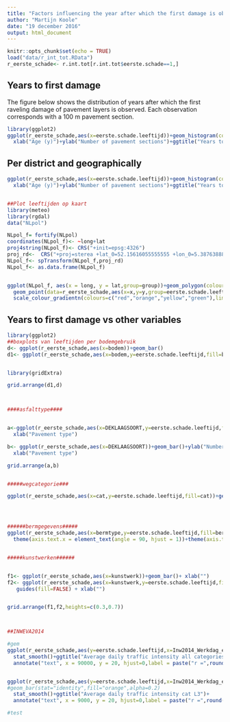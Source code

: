 ```yaml
---
title: "Factors influencing the year after which the first damage is observed"
author: "Martijn Koole"
date: "19 december 2016"
output: html_document
---
```


```r
knitr::opts_chunk$set(echo = TRUE)
load("data/r_int_tot.RData")
r_eerste_schade<- r.int.tot[r.int.tot$eerste.schade==1,]

```

## Years to first damage

The figure below shows the distribution of years after which the first raveling damage of pavement layers is observed. Each observation corresponds with a 100 m pavement section.

```r
library(ggplot2)
ggplot(r_eerste_schade,aes(x=eerste.schade.leeftijd))+geom_histogram(col="black",fill="cyan4",binwidth = 1)+
  xlab("Age (y)")+ylab("Number of pavement sections")+ggtitle("Years to first damage")
```

## Per district and geographically


```r
ggplot(r_eerste_schade,aes(x=eerste.schade.leeftijd))+geom_histogram(col="black",fill="cyan4",binwidth = 1)+
  xlab("Age (y)")+ylab("Number of pavement sections")+ggtitle("Years to first damage per district")+facet_wrap(~district)


##Plot leeftijden op kaart
library(meteo)
library(rgdal)
data("NLpol")

NLpol_f= fortify(NLpol)
coordinates(NLpol_f)<- ~long+lat
proj4string(NLpol_f)<- CRS("+init=epsg:4326")
proj_rd<-  CRS("+proj=sterea +lat_0=52.15616055555555 +lon_0=5.38763888888889 +k=0.9999079 +x_0=155000 +y_0=463000 +ellps=bessel +units=m +no_defs")
NLpol_f<- spTransform(NLpol_f,proj_rd)
NLpol_f<- as.data.frame(NLpol_f)


ggplot(NLpol_f, aes(x = long, y = lat,group=group))+geom_polygon(colour="black",fill="white")+
  geom_point(data=r_eerste_schade,aes(x=x,y=y,group=eerste.schade.leeftijd,colour=eerste.schade.leeftijd,na.rm=T),size=0.8)+
  scale_colour_gradientn(colours=c("red","orange","yellow","green"),limits=c(1,15),name="Age of first damage")


```

## Years to first damage vs other variables
```r
library(ggplot2)
##boxplots van leeftijden per bodemgebruik
d<- ggplot(r_eerste_schade,aes(x=bodem))+geom_bar()
d1<- ggplot(r_eerste_schade,aes(x=bodem,y=eerste.schade.leeftijd,fill=bodem))+geom_boxplot()+ylab("Age of first damage (y)")+guides(fill=F)


library(gridExtra)

grid.arrange(d1,d)



####asfalttype####


a<-ggplot(r_eerste_schade,aes(x=DEKLAAGSOORT,y=eerste.schade.leeftijd,fill=DEKLAAGSOORT))+geom_boxplot()+ylab("Age first damage")+guides(fill=F)+
  xlab("Pavement type")

b<- ggplot(r_eerste_schade,aes(x=DEKLAAGSOORT))+geom_bar()+ylab("Number of pavement sections")+
  xlab("Pavement type")

grid.arrange(a,b)


#####wegcategorie###

ggplot(r_eerste_schade,aes(x=cat,y=eerste.schade.leeftijd,fill=cat))+geom_boxplot()+ylab("Age first damage")+guides(fill=F)+  xlab("Network category")




######bermgegevens#####
ggplot(r_eerste_schade,aes(x=bermtype,y=eerste.schade.leeftijd,fill=bermtype))+geom_boxplot()+guides(fill=F)+
  theme(axis.text.x = element_text(angle = 90, hjust = 1))+theme(axis.text.x=element_text(angle = 30, hjust = 1))


#####kunstwerken######


f1<- ggplot(r_eerste_schade,aes(x=kunstwerk))+geom_bar()+ xlab("")
f2<- ggplot(r_eerste_schade,aes(x=kunstwerk,y=eerste.schade.leeftijd,fill=kunstwerk))+geom_boxplot()+theme(axis.text.x=element_text(angle = 30, hjust = 1))+
   guides(fill=FALSE) + xlab("")


grid.arrange(f1,f2,heights=c(0.3,0.7))



##INWEVA2014

#gem
ggplot(r_eerste_schade,aes(y=eerste.schade.leeftijd,x=Inw2014_Werkdag_etmaal_al))+ geom_point(alpha=0.6,size=0.8,col="cyan4")+
  stat_smooth()+ggtitle("Average daily traffic intensity all categories")+
  annotate("text", x = 90000, y = 20, hjust=0,label = paste("r =",round(cor(r_eerste_schade$eerste.schade.leeftijd,r_eerste_schade$Inw2014_Werkdag_etmaal_al,use = "pairwise.complete.obs"),2)))


ggplot(r_eerste_schade,aes(y=eerste.schade.leeftijd,x=Inw2014_Werkdag_etmaal_L3))+ geom_point(alpha=0.4,size=0.8,col="orange")+
#geom_bar(stat="identity",fill="orange",alpha=0.2)
  stat_smooth()+ggtitle("Average daily traffic intensity cat L3")+
  annotate("text", x = 9000, y = 20, hjust=0,label = paste("r =",round(cor(r_eerste_schade$eerste.schade.leeftijd,r_eerste_schade$Inw2014_Werkdag_etmaal_L3,use = "pairwise.complete.obs"),2)))

#test


```

